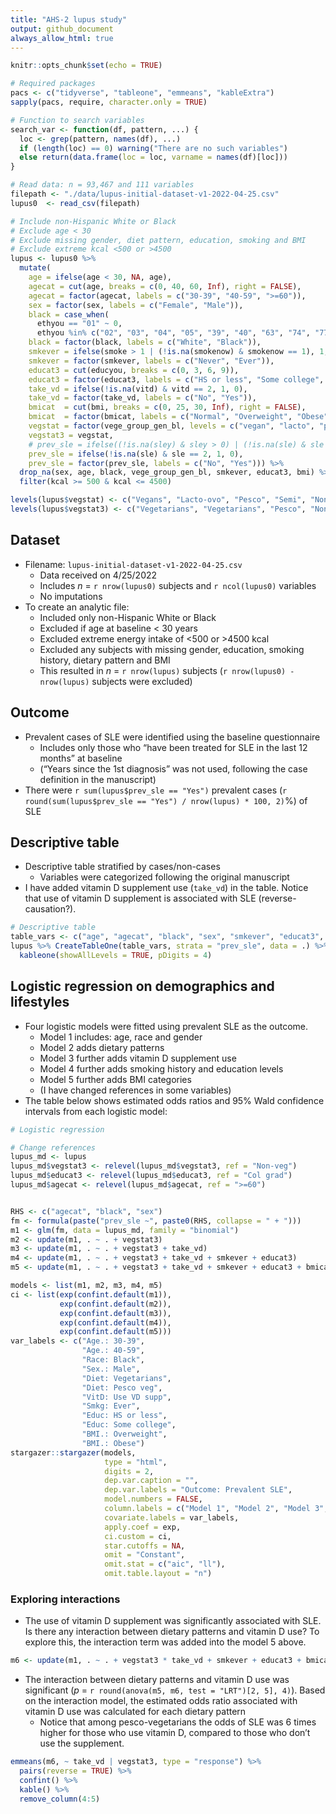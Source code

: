 ```yaml
---
title: "AHS-2 lupus study"
output: github_document
always_allow_html: true
---
```


```r
knitr::opts_chunk$set(echo = TRUE)

# Required packages
pacs <- c("tidyverse", "tableone", "emmeans", "kableExtra")
sapply(pacs, require, character.only = TRUE)

# Function to search variables
search_var <- function(df, pattern, ...) {
  loc <- grep(pattern, names(df), ...)
  if (length(loc) == 0) warning("There are no such variables")
  else return(data.frame(loc = loc, varname = names(df)[loc]))
}

# Read data: n = 93,467 and 111 variables
filepath <- "./data/lupus-initial-dataset-v1-2022-04-25.csv"
lupus0  <- read_csv(filepath)

# Include non-Hispanic White or Black
# Exclude age < 30
# Exclude missing gender, diet pattern, education, smoking and BMI
# Exclude extreme kcal <500 or >4500
lupus <- lupus0 %>%
  mutate(
    age = ifelse(age < 30, NA, age),
    agecat = cut(age, breaks = c(0, 40, 60, Inf), right = FALSE),
    agecat = factor(agecat, labels = c("30-39", "40-59", ">=60")),
    sex = factor(sex, labels = c("Female", "Male")),
    black = case_when(
      ethyou == "01" ~ 0,
      ethyou %in% c("02", "03", "04", "05", "39", "40", "63", "74", "77", "96") ~ 1),
    black = factor(black, labels = c("White", "Black")),
    smkever = ifelse(smoke > 1 | (!is.na(smokenow) & smokenow == 1), 1, 0),
    smkever = factor(smkever, labels = c("Never", "Ever")),
    educat3 = cut(educyou, breaks = c(0, 3, 6, 9)),
    educat3 = factor(educat3, labels = c("HS or less", "Some college", "Col grad")),
    take_vd = ifelse(!is.na(vitd) & vitd == 2, 1, 0),
    take_vd = factor(take_vd, labels = c("No", "Yes")),
    bmicat  = cut(bmi, breaks = c(0, 25, 30, Inf), right = FALSE),
    bmicat  = factor(bmicat, labels = c("Normal", "Overweight", "Obese")),
    vegstat = factor(vege_group_gen_bl, levels = c("vegan", "lacto", "pesco", "semi", "nonveg")),
    vegstat3 = vegstat,
    # prev_sle = ifelse((!is.na(sley) & sley > 0) | (!is.na(sle) & sle == 2), 1, 0),
    prev_sle = ifelse(!is.na(sle) & sle == 2, 1, 0),
    prev_sle = factor(prev_sle, labels = c("No", "Yes"))) %>% 
  drop_na(sex, age, black, vege_group_gen_bl, smkever, educat3, bmi) %>% 
  filter(kcal >= 500 & kcal <= 4500)

levels(lupus$vegstat) <- c("Vegans", "Lacto-ovo", "Pesco", "Semi", "Non-veg")
levels(lupus$vegstat3) <- c("Vegetarians", "Vegetarians", "Pesco", "Non-veg", "Non-veg")
```

## Dataset

* Filename: `lupus-initial-dataset-v1-2022-04-25.csv`
  * Data received on 4/25/2022
  * Includes *n* = `r nrow(lupus0)` subjects and `r ncol(lupus0)` variables
  * No imputations
  
* To create an analytic file:
  * Included only non-Hispanic White or Black
  * Excluded if age at baseline < 30 years
  * Excluded extreme energy intake of <500 or >4500 kcal
  * Excluded any subjects with missing gender, education, smoking history, dietary pattern and BMI
  * This resulted in *n* = `r nrow(lupus)` subjects (`r nrow(lupus0) - nrow(lupus)` subjects were excluded)

## Outcome

* Prevalent cases of SLE were identified using the baseline questionnaire
  * Includes only those who "have been treated for SLE in the last 12 months" at baseline
  * ("Years since the 1st diagnosis" was not used, following the case definition in the manuscript)
* There were `r sum(lupus$prev_sle == "Yes")` prevalent cases (`r round(sum(lupus$prev_sle == "Yes") / nrow(lupus) * 100, 2)`%) of SLE
  
## Descriptive table

* Descriptive table stratified by cases/non-cases
  * Variables were categorized following the original manuscript
  
* I have added vitamin D supplement use (`take_vd`) in the table. Notice that use of vitamin D supplement is associated with SLE (reverse-causation?).

```r

# Descriptive table
table_vars <- c("age", "agecat", "black", "sex", "smkever", "educat3", "vegstat3", "take_vd", "bmi", "bmicat")
lupus %>% CreateTableOne(table_vars, strata = "prev_sle", data = .) %>%
  kableone(showAllLevels = TRUE, pDigits = 4) 

```

## Logistic regression on demographics and lifestyles

* Four logistic models were fitted using prevalent SLE as the outcome.
  * Model 1 includes: age, race and gender
  * Model 2 adds dietary patterns
  * Model 3 further adds vitamin D supplement use
  * Model 4 further adds smoking history and education levels
  * Model 5 further adds BMI categories
  * (I have changed references in some variables)

* The table below shows estimated odds ratios and 95% Wald confidence intervals from each logistic model:

```r
# Logistic regression

# Change references
lupus_md <- lupus
lupus_md$vegstat3 <- relevel(lupus_md$vegstat3, ref = "Non-veg")
lupus_md$educat3 <- relevel(lupus_md$educat3, ref = "Col grad")
lupus_md$agecat <- relevel(lupus_md$agecat, ref = ">=60")


RHS <- c("agecat", "black", "sex")
fm <- formula(paste("prev_sle ~", paste0(RHS, collapse = " + ")))
m1 <- glm(fm, data = lupus_md, family = "binomial")
m2 <- update(m1, . ~ . + vegstat3)
m3 <- update(m1, . ~ . + vegstat3 + take_vd)
m4 <- update(m1, . ~ . + vegstat3 + take_vd + smkever + educat3)
m5 <- update(m1, . ~ . + vegstat3 + take_vd + smkever + educat3 + bmicat)

models <- list(m1, m2, m3, m4, m5)
ci <- list(exp(confint.default(m1)), 
           exp(confint.default(m2)), 
           exp(confint.default(m3)), 
           exp(confint.default(m4)), 
           exp(confint.default(m5)))
var_labels <- c("Age.: 30-39", 
                "Age.: 40-59", 
                "Race: Black", 
                "Sex.: Male", 
                "Diet: Vegetarians", 
                "Diet: Pesco veg", 
                "VitD: Use VD supp", 
                "Smkg: Ever", 
                "Educ: HS or less", 
                "Educ: Some college", 
                "BMI.: Overweight", 
                "BMI.: Obese")
stargazer::stargazer(models, 
                     type = "html", 
                     digits = 2,
                     dep.var.caption = "",
                     dep.var.labels = "Outcome: Prevalent SLE",
                     model.numbers = FALSE,
                     column.labels = c("Model 1", "Model 2", "Model 3", "Model 4", "Model 5"),
                     covariate.labels = var_labels,
                     apply.coef = exp, 
                     ci.custom = ci, 
                     star.cutoffs = NA, 
                     omit = "Constant", 
                     omit.stat = c("aic", "ll"),
                     omit.table.layout = "n")

```

### Exploring interactions

* The use of vitamin D supplement was significantly associated with SLE. Is there any interaction between dietary patterns and vitamin D use? To explore this, the interaction term was added into the model 5 above.

```r
m6 <- update(m1, . ~ . + vegstat3 * take_vd + smkever + educat3 + bmicat)
```

* The interaction between dietary patterns and vitamin D use was significant (*p* = `r round(anova(m5, m6, test = "LRT")[2, 5], 4)`). Based on the interaction model, the estimated odds ratio associated with vitamin D use was calculated for each dietary pattern
  * Notice that among pesco-vegetarians the odds of SLE was 6 times higher for those who use vitamin D, compared to those who don't use the supplement.

```r
emmeans(m6, ~ take_vd | vegstat3, type = "response") %>% 
  pairs(reverse = TRUE) %>% 
  confint() %>% 
  kable() %>% 
  remove_column(4:5)
```
